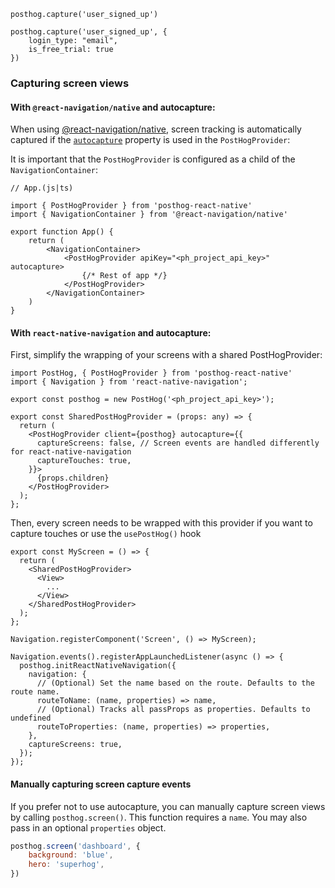 
<Intro />

```react-native
posthog.capture('user_signed_up')
```

<NamingTip />

<SettingProperties />

```react-native
posthog.capture('user_signed_up', {
    login_type: "email",
    is_free_trial: true
})
```

### Capturing screen views

#### With `@react-navigation/native` and autocapture:

When using [@react-navigation/native](https://reactnavigation.org/docs/getting-started/), screen tracking is automatically captured if the [`autocapture`](/docs/libraries/react-native#autocapture) property is used in the `PostHogProvider`:

It is important that the `PostHogProvider` is configured as a child of the `NavigationContainer`:

```react-native
// App.(js|ts)

import { PostHogProvider } from 'posthog-react-native'
import { NavigationContainer } from '@react-navigation/native'

export function App() {
    return (
        <NavigationContainer>
            <PostHogProvider apiKey="<ph_project_api_key>" autocapture>
                {/* Rest of app */}
            </PostHogProvider>
        </NavigationContainer>
    )
}
```

#### With `react-native-navigation` and autocapture:

First, simplify the wrapping of your screens with a shared PostHogProvider:

```react-native
import PostHog, { PostHogProvider } from 'posthog-react-native'
import { Navigation } from 'react-native-navigation';

export const posthog = new PostHog('<ph_project_api_key>');

export const SharedPostHogProvider = (props: any) => {
  return (
    <PostHogProvider client={posthog} autocapture={{
      captureScreens: false, // Screen events are handled differently for react-native-navigation
      captureTouches: true,
    }}>
      {props.children}
    </PostHogProvider>
  );
};
```

Then, every screen needs to be wrapped with this provider if you want to capture touches or use the `usePostHog()` hook 

```react-native
export const MyScreen = () => {
  return (
    <SharedPostHogProvider>
      <View>
        ...
      </View>
    </SharedPostHogProvider>
  );
};

Navigation.registerComponent('Screen', () => MyScreen);

Navigation.events().registerAppLaunchedListener(async () => {
  posthog.initReactNativeNavigation({
    navigation: {
      // (Optional) Set the name based on the route. Defaults to the route name.
      routeToName: (name, properties) => name,
      // (Optional) Tracks all passProps as properties. Defaults to undefined
      routeToProperties: (name, properties) => properties,
    },
    captureScreens: true,
  });
});
```

#### Manually capturing screen capture events

If you prefer not to use autocapture, you can manually capture screen views by calling `posthog.screen()`. This function requires a `name`. You may also pass in an optional `properties` object.

```javascript
posthog.screen('dashboard', {
    background: 'blue',
    hero: 'superhog',
})
```
